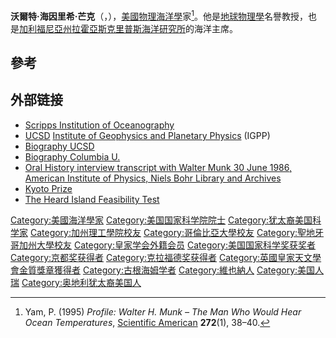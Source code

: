 {{expand|time=2013-10-26T02:00:28+00:00}}
{{Infobox scientist
| name = 沃爾特·芒克<br />Walter Munk
| image = Crafoordprize 2010-03.jpg
| caption = Munk in Stockholm in 2010 to accept his Crafoord Prize.
| birth_date = {{birth date|mf=yes|1917|10|19}}
| birth_place = {{flag|奧匈帝國}}[[維也納|維也納]]
| death_date = {{death date and age|2019|2|8|1917|10|19}}
| death_place = {{USA}}[[加利福尼亞州|加利福尼亞州]][[拉霍亞|拉霍亞]]
| nationality = {{USA}}
| fields = [[物理海洋學|物理海洋學]]、[[地球物理学|地球物理学]]
| doctoral_advisor = [[哈拉爾德·斯維德魯普|哈拉爾德·斯維德魯普]]
| awards = {{nowrap|[[亞歷山大·阿加西獎章|亞歷山大·阿加西獎章]]（1977）<br>[[美國國家科學獎章|美國國家科學獎章]]（1985）<br>[[威廉·鮑伊獎章|威廉·鮑伊獎章]]（1989）<br>Vetlesen Prize（1993）<br>[[京都獎|京都獎]]（1999）<br>[[克拉福德獎|克拉福德獎]]（2010）}}
}}

'''沃爾特·海因里希·芒克'''（{{lang-en|'''Walter Heinrich Munk'''}}，{{bd|1917年|10月19日|2019年|2月8日|catIdx=Munk}}），[[美國|美國]][[物理海洋學|物理海洋學]]家<ref>Yam, P. (1995) ''Profile: Walter H. Munk – The Man Who Would Hear Ocean Temperatures'', [[Scientific_American|Scientific American]] '''272'''(1), 38–40.</ref>。他是[[地球物理學|地球物理學]]名譽教授，也是[[加利福尼亞州|加利福尼亞州]][[拉霍亞|拉霍亞]][[斯克里普斯海洋研究所|斯克里普斯海洋研究所]]的海洋主席。

== 參考 ==
{{reflist}}

== 外部链接 ==
{{commons category|Walter Munk}}
* [http://scripps.ucsd.edu/ Scripps Institution of Oceanography] {{Wayback|url=http://scripps.ucsd.edu/ |date=20131025113611 }}
* [[UCSD|UCSD]] [http://www.igpp.ucsd.edu/ Institute of Geophysics and Planetary Physics] {{Wayback|url=http://www.igpp.ucsd.edu/ |date=20131109010054 }} (IGPP)
* [https://web.archive.org/web/20051216072240/http://scilib.ucsd.edu/sio/archives/siohstry/munk-biog.html Biography UCSD]
* [http://www.ldeo.columbia.edu/vetlesen/recipients/1993/munk_bio.html Biography Columbia U.] {{Wayback|url=http://www.ldeo.columbia.edu/vetlesen/recipients/1993/munk_bio.html |date=20120716235845 }}
* [http://www.aip.org/history/ohilist/4790.html Oral History interview transcript with Walter Munk 30 June 1986, American Institute of Physics, Niels Bohr Library and Archives] {{Wayback|url=http://www.aip.org/history/ohilist/4790.html |date=20131029190922 }}
* [https://web.archive.org/web/20071023085326/http://www.inamori-f.or.jp/laureates/k15_b_walter/prf_e.html Kyoto Prize]
* [http://909ers.apl.washington.edu/~dushaw/heard/ The Heard Island Feasibility Test] {{Wayback|url=http://909ers.apl.washington.edu/~dushaw/heard/ |date=20110928092613 }}

{{京都奖获得者|basic-sciences}}
{{克拉福德奖获得者}}
{{Winners of the National Medal of Science|physical}}
{{英国皇家天文学会金质奖章获得者}}

{{Authority control}}
{{DEFAULTSORT:Munk, Walter}}
[[Category:美國海洋學家|Category:美國海洋學家]]
[[Category:美国国家科学院院士|Category:美国国家科学院院士]]
[[Category:犹太裔美国科学家|Category:犹太裔美国科学家]]
[[Category:加州理工學院校友|Category:加州理工學院校友]]
[[Category:哥倫比亞大學校友|Category:哥倫比亞大學校友]]
[[Category:聖地牙哥加州大學校友|Category:聖地牙哥加州大學校友]]
[[Category:皇家学会外籍会员|Category:皇家学会外籍会员]]
[[Category:美国国家科学奖获奖者|Category:美国国家科学奖获奖者]]
[[Category:京都奖获得者|Category:京都奖获得者]]
[[Category:克拉福德奖获得者|Category:克拉福德奖获得者]]
[[Category:英國皇家天文學會金質獎章獲得者|Category:英國皇家天文學會金質獎章獲得者]]
[[Category:古根海姆学者|Category:古根海姆学者]]
[[Category:維也納人|Category:維也納人]]
[[Category:美国人瑞|Category:美国人瑞]]
[[Category:奥地利犹太裔美国人|Category:奥地利犹太裔美国人]]
